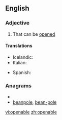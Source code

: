 ==English==

===Adjective===
{{en-adj}}

# That can be [[opened]]

====Translations====
{{trans-top|that can be opened}}
* Icelandic: {{t|is|opnanlegur}}
* Italian: {{t-|it|apribile}}
{{trans-mid}}
* Spanish: {{t|es|abertible}}
{{trans-bottom}}

===Anagrams===
* {{alphagram|abeelnop}}
* [[beanpole#English|beanpole]], [[bean-pole#English|bean-pole]]

[[vi:openable]]
[[zh:openable]]